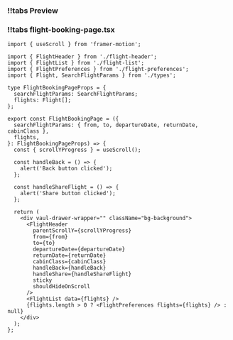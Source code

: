 
<CodeWithTabs sectionName="flight-booking-page" destroyInactiveTabPanel={false}>

### !!tabs Preview

<FlightBookingPagePreview/>

### !!tabs flight-booking-page.tsx
```tsx
import { useScroll } from 'framer-motion';

import { FlightHeader } from './flight-header';
import { FlightList } from './flight-list';
import { FlightPreferences } from './flight-preferences';
import { Flight, SearchFlightParams } from './types';

type FlightBookingPageProps = {
  searchFlightParams: SearchFlightParams;
  flights: Flight[];
};

export const FlightBookingPage = ({
  searchFlightParams: { from, to, departureDate, returnDate, cabinClass },
  flights,
}: FlightBookingPageProps) => {
  const { scrollYProgress } = useScroll();

  const handleBack = () => {
    alert('Back button clicked');
  };

  const handleShareFlight = () => {
    alert('Share button clicked');
  };

  return (
    <div vaul-drawer-wrapper="" className="bg-background">
      <FlightHeader
        parentScrollY={scrollYProgress}
        from={from}
        to={to}
        departureDate={departureDate}
        returnDate={returnDate}
        cabinClass={cabinClass}
        handleBack={handleBack}
        handleShare={handleShareFlight}
        sticky
        shouldHideOnScroll
      />
      <FlightList data={flights} />
      {flights.length > 0 ? <FlightPreferences flights={flights} /> : null}
    </div>
  );
};

```

</CodeWithTabs>
